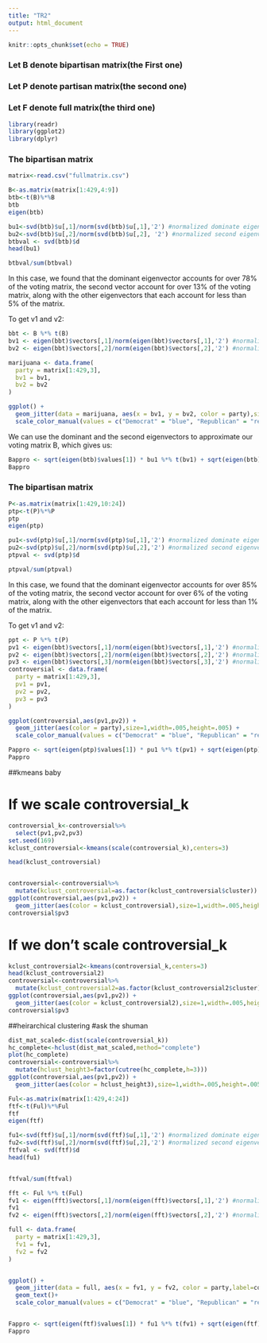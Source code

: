 ```yaml
---
title: "TR2"
output: html_document
---
```


```r
knitr::opts_chunk$set(echo = TRUE)
```

### Let B denote bipartisan matrix(the First one)
### Let P denote partisan matrix(the second one)
### Let F denote full matrix(the third one)


```r
library(readr)
library(ggplot2)
library(dplyr)
```


### The bipartisan matrix
```r
matrix<-read.csv("fullmatrix.csv")

B<-as.matrix(matrix[1:429,4:9])
btb<-t(B)%*%B
btb
eigen(btb)
```

```r
bu1<-svd(btb)$u[,1]/norm(svd(btb)$u[,1],'2') #normalized dominate eigenvector
bu2<-svd(btb)$u[,2]/norm(svd(btb)$u[,2], '2') #normalized second eigenvector
btbval <- svd(btb)$d
head(bu1)

```

```r
btbval/sum(btbval)
```
In this case, we found that the dominant eigenvector accounts for over 78% of the voting matrix, the second vector account for over 13% of the voting matrix, along with the other eigenvectors that each account for less than 5% of the matrix.

To get v1 and v2:
```r
bbt <- B %*% t(B)
bv1 <- eigen(bbt)$vectors[,1]/norm(eigen(bbt)$vectors[,1],'2') #normalized v1
bv2 <- eigen(bbt)$vectors[,2]/norm(eigen(bbt)$vectors[,2],'2') #normalized v2

marijuana <- data.frame(
  party = matrix[1:429,3],
  bv1 = bv1,
  bv2 = bv2
)

ggplot() + 
  geom_jitter(data = marijuana, aes(x = bv1, y = bv2, color = party),size=1,height=.005,width=.005) +
  scale_color_manual(values = c("Democrat" = "blue", "Republican" = "red"))

```



We can use the dominant and the second eigenvectors to approximate our voting matrix B, which gives us:
```r
Bappro <- sqrt(eigen(btb)$values[1]) * bu1 %*% t(bv1) + sqrt(eigen(btb)$values[2]) * bu2 %*% t(bv2)
Bappro
```


### The bipartisan matrix
```r
P<-as.matrix(matrix[1:429,10:24])
ptp<-t(P)%*%P
ptp
eigen(ptp)

pu1<-svd(ptp)$u[,1]/norm(svd(ptp)$u[,1],'2') #normalized dominate eigenvector
pu2<-svd(ptp)$u[,2]/norm(svd(ptp)$u[,2],'2') #normalized second eigenvector
ptpval <- svd(ptp)$d
```

```r
ptpval/sum(ptpval)
```
In this case, we found that the dominant eigenvector accounts for over 85% of the voting matrix, the second vector account for over 6% of the voting matrix, along with the other eigenvectors that each account for less than 1% of the matrix.

To get v1 and v2:
```r
ppt <- P %*% t(P)
pv1 <- eigen(bbt)$vectors[,1]/norm(eigen(bbt)$vectors[,1],'2') #normalized v1
pv2 <- eigen(bbt)$vectors[,2]/norm(eigen(bbt)$vectors[,2],'2') #normalized v2
pv3 <- eigen(bbt)$vectors[,3]/norm(eigen(bbt)$vectors[,3],'2') #normalized v3
controversial <- data.frame(
  party = matrix[1:429,3],
  pv1 = pv1,
  pv2 = pv2,
  pv3 = pv3
)
```

```r
ggplot(controversial,aes(pv1,pv2)) + 
  geom_jitter(aes(color = party),size=1,width=.005,height=.005) +
  scale_color_manual(values = c("Democrat" = "blue", "Republican" = "red"))
```

```r
Pappro <- sqrt(eigen(ptp)$values[1]) * pu1 %*% t(pv1) + sqrt(eigen(ptp)$values[2]) * pu2 %*% t(pv2)
Pappro
```
##kmeans baby

# If we scale controversial_k
```r
controversial_k<-controversial%>% 
  select(pv1,pv2,pv3)
set.seed(169)
kclust_controversial<-kmeans(scale(controversial_k),centers=3)

head(kclust_controversial)


controversial<-controversial%>%
  mutate(kclust_controversial=as.factor(kclust_controversial$cluster))
ggplot(controversial,aes(pv1,pv2)) + 
  geom_jitter(aes(color = kclust_controversial),size=1,width=.005,height=.005) 
controversial$pv3
```
# If we don't scale controversial_k
```r
kclust_controversial2<-kmeans(controversial_k,centers=3)
head(kclust_controversial2)
controversial<-controversial%>%
  mutate(kclust_controversial2=as.factor(kclust_controversial2$cluster))
ggplot(controversial,aes(pv1,pv2)) + 
  geom_jitter(aes(color = kclust_controversial2),size=1,width=.005,height=.005) 
controversial$pv3
```


##heirarchical clustering #ask the shuman
```r
dist_mat_scaled<-dist(scale(controversial_k))
hc_complete<-hclust(dist_mat_scaled,method="complete")
plot(hc_complete)
controversial<-controversial%>%
  mutate(hclust_height3=factor(cutree(hc_complete,h=3)))
ggplot(controversial,aes(pv1,pv2)) + 
  geom_jitter(aes(color = hclust_height3),size=1,width=.005,height=.005)
```

```r
Ful<-as.matrix(matrix[1:429,4:24])
ftf<-t(Ful)%*%Ful
ftf
eigen(ftf)

fu1<-svd(ftf)$u[,1]/norm(svd(ftf)$u[,1],'2') #normalized dominate eigenvector
fu2<-svd(ftf)$u[,2]/norm(svd(ftf)$u[,2],'2') #normalized second eigenvector
ftfval <- svd(ftf)$d
head(fu1)


ftfval/sum(ftfval)

fft <- Ful %*% t(Ful)
fv1 <- eigen(fft)$vectors[,1]/norm(eigen(fft)$vectors[,1],'2') #normalized v1
fv1
fv2 <- eigen(fft)$vectors[,2]/norm(eigen(fft)$vectors[,2],'2') #normalized v2

full <- data.frame(
  party = matrix[1:429,3],
  fv1 = fv1,
  fv2 = fv2
)


ggplot() + 
  geom_jitter(data = full, aes(x = fv1, y = fv2, color = party,label=controversial$name),size=2,width=.005,height=.005)+
  geom_text()+
  scale_color_manual(values = c("Democrat" = "blue", "Republican" = "red"))


Fappro <- sqrt(eigen(ftf)$values[1]) * fu1 %*% t(fv1) + sqrt(eigen(ftf)$values[2]) * fu2 %*% t(fv2)
Fappro
```









